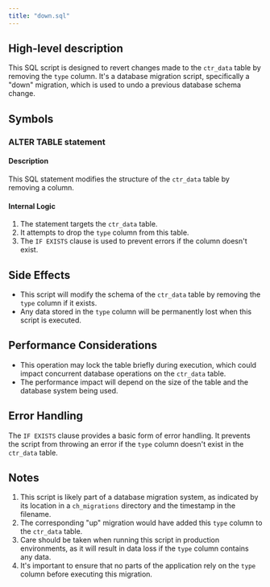 ```yaml
---
title: "down.sql"
---
```


## High-level description
This SQL script is designed to revert changes made to the `ctr_data` table by removing the `type` column. It's a database migration script, specifically a "down" migration, which is used to undo a previous database schema change.

## Symbols

### ALTER TABLE statement
#### Description
This SQL statement modifies the structure of the `ctr_data` table by removing a column.

#### Internal Logic
1. The statement targets the `ctr_data` table.
2. It attempts to drop the `type` column from this table.
3. The `IF EXISTS` clause is used to prevent errors if the column doesn't exist.

## Side Effects
- This script will modify the schema of the `ctr_data` table by removing the `type` column if it exists.
- Any data stored in the `type` column will be permanently lost when this script is executed.

## Performance Considerations
- This operation may lock the table briefly during execution, which could impact concurrent database operations on the `ctr_data` table.
- The performance impact will depend on the size of the table and the database system being used.

## Error Handling
The `IF EXISTS` clause provides a basic form of error handling. It prevents the script from throwing an error if the `type` column doesn't exist in the `ctr_data` table.

## Notes
1. This script is likely part of a database migration system, as indicated by its location in a `ch_migrations` directory and the timestamp in the filename.
2. The corresponding "up" migration would have added this `type` column to the `ctr_data` table.
3. Care should be taken when running this script in production environments, as it will result in data loss if the `type` column contains any data.
4. It's important to ensure that no parts of the application rely on the `type` column before executing this migration.